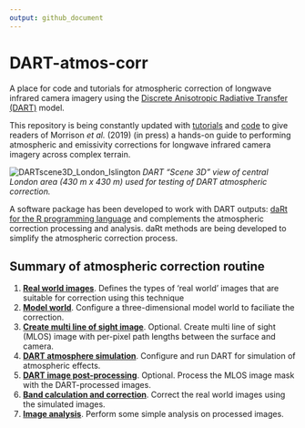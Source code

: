 ```yaml
---
output: github_document
---
```

# DART-atmos-corr
A place for code and tutorials for atmospheric correction of longwave infrared camera imagery using the [Discrete Anisotropic Radiative Transfer (DART)](http://www.cesbio.ups-tlse.fr/us/dart.html) model.

This repository is being constantly updated with [tutorials](tutorials) and [code](code) to give readers of Morrison *et al.* (2019) (in press) a hands-on guide to performing atmospheric and emissivity corrections for longwave infrared camera imagery across complex terrain.

![DARTscene3D_London_Islington](readme/DARTscene3D_London_Islington.PNG)
*DART "Scene 3D" view of central London area (430 m x 430 m) used for testing of DART atmospheric correction.*

A software package has been developed to work with DART outputs: [daRt for the R programming language](https://github.com/willmorrison1/daRt) and complements the atmospheric correction processing and analysis. daRt methods are being developed to simplify the atmospheric correction process. 

## Summary of atmospheric correction routine 

1. [**Real world images**](tutorials/Real-world-images). 
Defines the types of 'real world' images that are suitable for correction using this technique
2. [**Model world**](https://github.com/willmorrison1/DART-atmos-corr/tree/master/tutorials/Model-world). 
 Configure a three-dimensional model world to faciliate the correction.
3. [**Create multi line of sight image**](https://github.com/willmorrison1/DART-atmos-corr/tree/master/tutorials/Multi-line-of-sight-images). 
 Optional. Create multi line of sight (MLOS) image with per-pixel path lengths between the surface and camera.
4. [**DART atmosphere simulation**](https://github.com/willmorrison1/DART-atmos-corr/tree/master/tutorials/DART-simulation). 
 Configure and run DART for simulation of atmospheric effects.
5. [**DART image post-processing**](https://github.com/willmorrison1/DART-atmos-corr/tree/master/tutorials/DART-simulation-post-processing). 
 Optional. Process the MLOS image mask with the DART-processed images.
6. [**Band calculation and correction**](https://github.com/willmorrison1/DART-atmos-corr/tree/master/tutorials/Band-calculation). 
 Correct the real world images using the simulated images.
7. [**Image analysis**](https://github.com/willmorrison1/DART-atmos-corr/tree/master/tutorials/Image-analysis). Perform some simple analysis on processed images.



